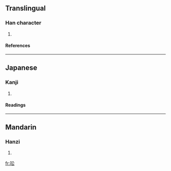 ==Translingual==
===Han character===
{{Han char|rn=96|rad=玉|as=04|sn=8|four=|canj=一土金戈 (MGCI)}}
# {{defn|Han|sort=玉04}}
====References====
{{Han ref|kx=0727.280|dkj=20855|dj=1139.220|hdz=21104.130|uh=739C|ud=29596}}

----
==Japanese==
===Kanji===
{{ja-kanji|grade=|rs=玉04}}
# {{defn|Japanese}} 
====Readings====
{{ja-readings|on=[[こう]] (kō), [[く]] (ku)|kun=[[たま]] (tama)}}

----
==Mandarin==
===Hanzi===
{{cmn-hanzi|pin=[[gōng]] (gong1)|wg=kung<sup>1</sup>}}
# {{defn|Mandarin}}

[[fr:玜]]